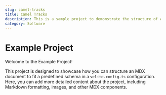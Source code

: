```yaml
---
slug: camel-tracks
title: Camel Tracks
description: This is a sample project to demonstrate the structure of an MDX document based on the defined schema.
category: Software
---
```


# Example Project

Welcome to the Example Project!

This project is designed to showcase how you can structure an MDX document to fit a predefined schema in a `velite.config.ts` configuration. Here, you can add more detailed content about the project, including Markdown formatting, images, and other MDX components.
